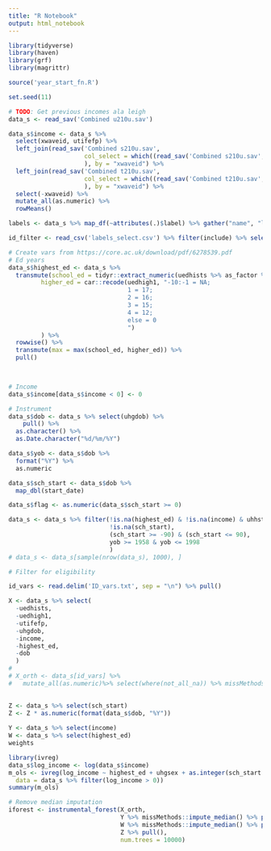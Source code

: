 ```yaml
---
title: "R Notebook"
output: html_notebook
---
```


```r
library(tidyverse)
library(haven)
library(grf)
library(magrittr)

source('year_start_fn.R')

set.seed(11)
```

```r
# TODO: Get previous incomes ala leigh
data_s <- read_sav('Combined u210u.sav')
```
```r
data_s$income <- data_s %>%
  select(xwaveid, utifefp) %>%
  left_join(read_sav('Combined s210u.sav',
                     col_select = which((read_sav('Combined s210u.sav', n_max = 1) %>% colnames() %in% c("stifefp", "xwaveid")))
                     ), by = "xwaveid") %>%
  left_join(read_sav('Combined t210u.sav',
                     col_select = which((read_sav('Combined t210u.sav', n_max = 1) %>% colnames() %in% c("ttifefp", "xwaveid")))
                     ), by = "xwaveid") %>%
  select(-xwaveid) %>%
  mutate_all(as.numeric) %>%
  rowMeans()
```


```r
labels <- data_s %>% map_df(~attributes(.)$label) %>% gather("name", "label")
```

```r
id_filter <- read_csv('labels_select.csv') %>% filter(include) %>% select(name)
```



```r
# Create vars from https://core.ac.uk/download/pdf/6278539.pdf
# Ed years
data_s$highest_ed <- data_s %>%
  transmute(school_ed = tidyr::extract_numeric(uedhists %>% as_factor %>% as.character()),
         higher_ed = car::recode(uedhigh1, "-10:-1 = NA;
                                 1 = 17;
                                 2 = 16;
                                 3 = 15;
                                 4 = 12;
                                 else = 0
                                 ")
         ) %>%
  rowwise() %>% 
  transmute(max = max(school_ed, higher_ed)) %>%
  pull()
  


# Income
data_s$income[data_s$income < 0] <- 0

# Instrument
data_s$dob <- data_s %>% select(uhgdob) %>%
    pull() %>% 
  as.character() %>% 
  as.Date.character("%d/%m/%Y")

data_s$yob <- data_s$dob %>%
  format("%Y") %>%
  as.numeric

data_s$sch_start <- data_s$dob %>%
  map_dbl(start_date)

data_s$flag <- as.numeric(data_s$sch_start >= 0)
```

```r
data_s <- data_s %>% filter(!is.na(highest_ed) & !is.na(income) & uhhstate == 3,
                            !is.na(sch_start),
                            (sch_start >= -90) & (sch_start <= 90),
                            yob >= 1958 & yob <= 1998
                            )
# data_s <- data_s[sample(nrow(data_s), 1000), ]
```

```r
# Filter for eligibility
```


```r
id_vars <- read.delim('ID_vars.txt', sep = "\n") %>% pull()

X <- data_s %>% select(
  -uedhists, 
  -uedhigh1, 
  -utifefp, 
  -uhgdob,
  -income,
  -highest_ed,
  -dob
  )
# 
# X_orth <- data_s[id_vars] %>%
#   mutate_all(as.numeric)%>% select(where(not_all_na)) %>% missMethods::impute_median()
  

Z <- data_s %>% select(sch_start)
Z <- Z * as.numeric(format(data_s$dob, "%Y"))
  
Y <- data_s %>% select(income)
W <- data_s %>% select(highest_ed) 
weights
```

```r
library(ivreg)
data_s$log_income <- log(data_s$income)
m_ols <- ivreg(log_income ~ highest_ed + uhgsex + as.integer(sch_start / 30) | as.integer(format(dob, "%m")) * yob,
  data = data_s %>% filter(log_income > 0))
summary(m_ols)
```


```r
# Remove median imputation
iforest <- instrumental_forest(X_orth, 
                               Y %>% missMethods::impute_median() %>% pull(), 
                               W %>% missMethods::impute_median() %>% pull(), 
                               Z %>% pull(), 
                               num.trees = 10000)
```


